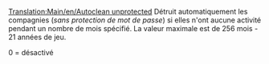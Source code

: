 [[Translation:Main/en/Autoclean unprotected]]
{{en/-}}
Détruit automatiquement les compagnies (''sans protection de mot de passe'') si elles n'ont aucune activité pendant un nombre de mois spécifié. La valeur maximale est de 256 mois - 21 années de jeu.

0 = désactivé